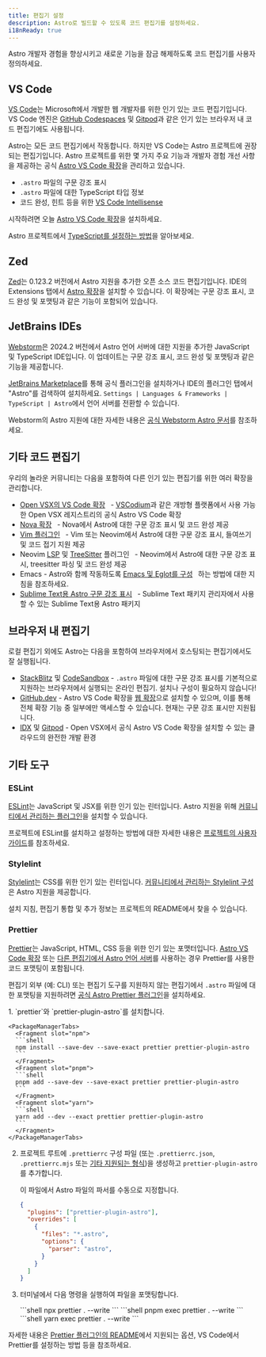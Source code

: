 ```yaml
---
title: 편집기 설정
description: Astro로 빌드할 수 있도록 코드 편집기를 설정하세요.
i18nReady: true
---
```



Astro 개발자 경험을 향상시키고 새로운 기능을 잠금 해제하도록 코드 편집기를 사용자 정의하세요.

## VS Code

[VS Code](https://code.visualstudio.com/)는 Microsoft에서 개발한 웹 개발자를 위한 인기 있는 코드 편집기입니다. VS Code 엔진은 [GitHub Codespaces](https://github.com/features/codespaces) 및 [Gitpod](https://gitpod.io/)과 같은 인기 있는 브라우저 내 코드 편집기에도 사용됩니다.

Astro는 모든 코드 편집기에서 작동합니다. 하지만 VS Code는 Astro 프로젝트에 권장되는 편집기입니다. Astro 프로젝트를 위한 몇 가지 주요 기능과 개발자 경험 개선 사항을 제공하는 공식 [Astro VS Code 확장](https://marketplace.visualstudio.com/items?itemName=astro-build.astro-vscode)을 관리하고 있습니다.

- `.astro` 파일의 구문 강조 표시
- `.astro` 파일에 대한 TypeScript 타입 정보
- 코드 완성, 힌트 등을 위한 [VS Code Intellisense](https://code.visualstudio.com/docs/editor/intellisense)

시작하려면 오늘 [Astro VS Code 확장](https://marketplace.visualstudio.com/items?itemName=astro-build.astro-vscode)을 설치하세요.


<ReadMore>Astro 프로젝트에서 [TypeScript를 설정하는 방법](/ko/guides/typescript/)을 알아보세요.</ReadMore>

## Zed

[Zed](https://zed.dev/)는 0.123.2 버전에서 Astro 지원을 추가한 오픈 소스 코드 편집기입니다. IDE의 Extensions 탭에서 [Astro 확장](https://github.com/zed-extensions/astro)을 설치할 수 있습니다. 이 확장에는 구문 강조 표시, 코드 완성 및 포맷팅과 같은 기능이 포함되어 있습니다.

## JetBrains IDEs

[Webstorm](https://www.jetbrains.com/webstorm/)은 2024.2 버전에서 Astro 언어 서버에 대한 지원을 추가한 JavaScript 및 TypeScript IDE입니다. 이 업데이트는 구문 강조 표시, 코드 완성 및 포맷팅과 같은 기능을 제공합니다.

[JetBrains Marketplace](https://plugins.jetbrains.com/plugin/20959-astro)를 통해 공식 플러그인을 설치하거나 IDE의 플러그인 탭에서 "Astro"를 검색하여 설치하세요. `Settings | Languages & Frameworks | TypeScript | Astro`에서 언어 서버를 전환할 수 있습니다.

Webstorm의 Astro 지원에 대한 자세한 내용은 [공식 Webstorm Astro 문서](https://www.jetbrains.com/help/webstorm/astro.html)를 참조하세요.

## 기타 코드 편집기

우리의 놀라운 커뮤니티는 다음을 포함하여 다른 인기 있는 편집기를 위한 여러 확장을 관리합니다.

- [Open VSX의 VS Code 확장](https://open-vsx.org/extension/astro-build/astro-vscode) <span style="margin: 0.25em;"><Badge text="공식" /></span> - [VSCodium](https://vscodium.com/)과 같은 개방형 플랫폼에서 사용 가능한 Open VSX 레지스트리의 공식 Astro VS Code 확장
- [Nova 확장](https://extensions.panic.com/extensions/sciencefidelity/sciencefidelity.astro/) <span style="margin: 0.25em;"><Badge class="neutral-badge" text="커뮤니티" /></span> - Nova에서 Astro에 대한 구문 강조 표시 및 코드 완성 제공
- [Vim 플러그인](https://github.com/wuelnerdotexe/vim-astro) <span style="margin: 0.25em;"><Badge class="neutral-badge" text="커뮤니티" /></span> - Vim 또는 Neovim에서 Astro에 대한 구문 강조 표시, 들여쓰기 및 코드 접기 지원 제공
- Neovim [LSP](https://github.com/neovim/nvim-lspconfig/blob/master/doc/configs.md#astro) 및 [TreeSitter](https://github.com/virchau13/tree-sitter-astro) 플러그인 <span style="margin: 0.25em;"><Badge class="neutral-badge" text="커뮤니티" /></span> - Neovim에서 Astro에 대한 구문 강조 표시, treesitter 파싱 및 코드 완성 제공
- Emacs - Astro와 함께 작동하도록 [Emacs 및 Eglot를 구성](https://medium.com/@jrmjrm/configuring-emacs-and-eglot-to-work-with-astro-language-server-9408eb709ab0) <span style="margin: 0.25em;"><Badge class="neutral-badge" text="커뮤니티" /></span>하는 방법에 대한 지침을 참조하세요.
- [Sublime Text용 Astro 구문 강조 표시](https://packagecontrol.io/packages/Astro) <span style="margin: 0.25em;"><Badge class="neutral-badge" text="커뮤니티" /></span> - Sublime Text 패키지 관리자에서 사용할 수 있는 Sublime Text용 Astro 패키지

## 브라우저 내 편집기

로컬 편집기 외에도 Astro는 다음을 포함하여 브라우저에서 호스팅되는 편집기에서도 잘 실행됩니다.

- [StackBlitz](https://stackblitz.com/) 및 [CodeSandbox](https://codesandbox.io/) - `.astro` 파일에 대한 구문 강조 표시를 기본적으로 지원하는 브라우저에서 실행되는 온라인 편집기. 설치나 구성이 필요하지 않습니다!
- [GitHub.dev](https://github.dev/) - Astro VS Code 확장을 [웹 확장](https://code.visualstudio.com/api/extension-guides/web-extensions)으로 설치할 수 있으며, 이를 통해 전체 확장 기능 중 일부에만 액세스할 수 있습니다. 현재는 구문 강조 표시만 지원됩니다.
- [IDX](https://idx.dev) 및 [Gitpod](https://gitpod.io/) - Open VSX에서 공식 Astro VS Code 확장을 설치할 수 있는 클라우드의 완전한 개발 환경

## 기타 도구

### ESLint

[ESLint](https://eslint.org/)는 JavaScript 및 JSX를 위한 인기 있는 린터입니다. Astro 지원을 위해 [커뮤니티에서 관리하는 플러그인](https://github.com/ota-meshi/eslint-plugin-astro)을 설치할 수 있습니다.

프로젝트에 ESLint를 설치하고 설정하는 방법에 대한 자세한 내용은 [프로젝트의 사용자 가이드](https://ota-meshi.github.io/eslint-plugin-astro/user-guide/)를 참조하세요.

### Stylelint

[Stylelint](https://stylelint.io/)는 CSS를 위한 인기 있는 린터입니다. [커뮤니티에서 관리하는 Stylelint 구성](https://github.com/ota-meshi/stylelint-config-html)은 Astro 지원을 제공합니다.

설치 지침, 편집기 통합 및 추가 정보는 프로젝트의 README에서 찾을 수 있습니다.

### Prettier

[Prettier](https://prettier.io/)는 JavaScript, HTML, CSS 등을 위한 인기 있는 포맷터입니다. [Astro VS Code 확장](https://marketplace.visualstudio.com/items?itemName=astro-build.astro-vscode) 또는 [다른 편집기에서 Astro 언어 서버](#기타-코드-편집기)를 사용하는 경우 Prettier를 사용한 코드 포맷팅이 포함됩니다.

편집기 외부 (예: CLI) 또는 편집기 도구를 지원하지 않는 편집기에서 `.astro` 파일에 대한 포맷팅을 지원하려면 [공식 Astro Prettier 플러그인](https://github.com/withastro/prettier-plugin-astro)을 설치하세요.

<Steps>
1. `prettier`와 `prettier-plugin-astro`를 설치합니다.

    <PackageManagerTabs>
      <Fragment slot="npm">
      ```shell
      npm install --save-dev --save-exact prettier prettier-plugin-astro
      ```
      </Fragment>
      <Fragment slot="pnpm">
      ```shell
      pnpm add --save-dev --save-exact prettier prettier-plugin-astro
      ```
      </Fragment>
      <Fragment slot="yarn">
      ```shell
      yarn add --dev --exact prettier prettier-plugin-astro
      ```
      </Fragment>
    </PackageManagerTabs>

2. 프로젝트 루트에 `.prettierrc` 구성 파일 (또는 `.prettierrc.json`, `.prettierrc.mjs` 또는 [기타 지원되는 형식](https://prettier.io/docs/configuration))을 생성하고 `prettier-plugin-astro`를 추가합니다.

    
    이 파일에서 Astro 파일의 파서를 수동으로 지정합니다.

    ```json title=".prettierrc"
    {
      "plugins": ["prettier-plugin-astro"],
      "overrides": [
        {
          "files": "*.astro",
          "options": {
            "parser": "astro",
          }
        }
      ]
    }
    ```

3. 터미널에서 다음 명령을 실행하여 파일을 포맷팅합니다.

    <PackageManagerTabs>
      <Fragment slot="npm">
      ```shell
      npx prettier . --write
      ```
      </Fragment>
      <Fragment slot="pnpm">
      ```shell
      pnpm exec prettier . --write
      ```
      </Fragment>
      <Fragment slot="yarn">
      ```shell
      yarn exec prettier . --write
      ```
      </Fragment>
    </PackageManagerTabs>
</Steps>

자세한 내용은 [Prettier 플러그인의 README](https://github.com/withastro/prettier-plugin-astro/blob/main/README.md)에서 지원되는 옵션, VS Code에서 Prettier를 설정하는 방법 등을 참조하세요.
